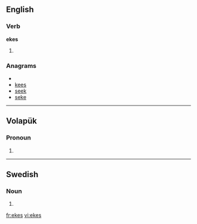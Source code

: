 ==English==

===Verb===
'''ekes'''

# {{third-person singular of|[[eke]]}}

===Anagrams===
* {{alphagram|eeks}}
* [[kees#English|kees]]
* [[seek#English|seek]]
* [[seke#English|seke]]

----

==Volapük==

===Pronoun===
{{infl|vo|pronoun form}}

# {{inflection of|ek||dat|p|lang=vo}}

----

==Swedish==

===Noun===
{{infl|sv|noun form}}

# {{sv-noun-form-indef-gen|eke}}

[[fr:ekes]]
[[vi:ekes]]
